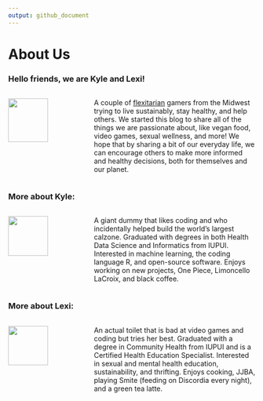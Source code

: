 ```yaml
---
output: github_document
---
```


# About Us

### Hello friends, we are Kyle and Lexi!

<!-- Row Start -->
:::: {style="display: grid; grid-template-columns: 1fr 2fr; grid-column-gap: 10px;"}

<!-- Column 1 Start -->
::: {}

<img id="about_me_1" src="../images/kyle_and_lexi_avatar.jpg" width=70%/>

<!-- Column 1 End -->
:::

<!-- Column 2 Start -->
::: {}

A couple of [flexitarian](https://en.wikipedia.org/wiki/Semi-vegetarianism){target="_blank"} gamers from the Midwest trying to live sustainably, stay healthy, and help others. We started this blog to share all of the things we are passionate about, like vegan food, video games, sexual wellness, and more! We hope that by sharing a bit of our everyday life, we can encourage others to make more informed and healthy decisions, both for themselves and our planet.

<!-- Column 2 End -->
:::

<!-- Row End -->
::::

### More about Kyle:

:::: {style="display: grid; grid-template-columns: 1fr 2fr; grid-column-gap: 10px;"}

::: {}

<img id="about_me_2" src="../images/Kyle derp with the meteorite.jpg" width=70%/>

:::

::: {}

A giant dummy that likes coding and who incidentally helped build the world’s largest calzone. Graduated with degrees in both Health Data Science and Informatics from IUPUI. Interested in machine learning, the coding language R, and open-source software. Enjoys working on new projects, One Piece, Limoncello LaCroix, and black coffee.

:::

::::

### More about Lexi:

:::: {style="display: grid; grid-template-columns: 1fr 2fr; grid-column-gap: 10px;"}

::: {}

<img id="about_me_3" src="../images/Lexi derp on the steps.jpg" width=70%/>

:::

::: {}

An actual toilet that is bad at video games and coding but tries her best. Graduated with a degree in Community Health from IUPUI and is a Certified Health Education Specialist. Interested in sexual and mental health education, sustainability, and thrifting. Enjoys cooking, JJBA, playing Smite (feeding on Discordia every night), and a green tea latte. 

:::

::::